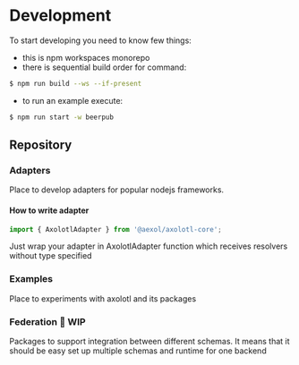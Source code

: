 # Development

To start developing you need to know few things:
- this is npm workspaces monorepo
- there is sequential build order for command:
```sh
$ npm run build --ws --if-present
```
- to run an example execute:
```sh
$ npm run start -w beerpub
```

## Repository

### Adapters
Place to develop adapters for popular nodejs frameworks.
#### How to write adapter
```ts
import { AxolotlAdapter } from '@aexol/axolotl-core';
```

Just wrap your adapter in AxolotlAdapter function which receives resolvers without type specified

### Examples
Place to experiments with axolotl and its packages

### Federation 🔨 WIP
Packages to support integration between different schemas. It means that it should be easy set up multiple schemas and runtime for one backend

